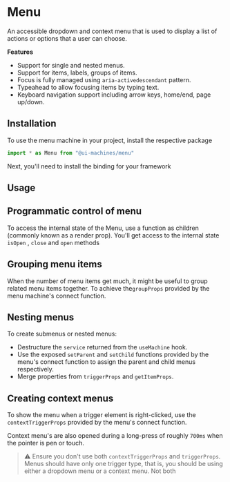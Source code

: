 # Menu

An accessible dropdown and context menu that is used to display a list of
actions or options that a user can choose.

**Features**

- Support for single and nested menus.
- Support for items, labels, groups of items.
- Focus is fully managed using `aria-activedescendant` pattern.
- Typeahead to allow focusing items by typing text.
- Keyboard navigation support including arrow keys, home/end, page up/down.

## Installation

To use the menu machine in your project, install the respective package

<InstallSnippet package="@ui-machines/menu" />

```jsx
import * as Menu from "@ui-machines/menu"
```

Next, you'll need to install the binding for your framework

<CodeSnippet id="menu/installation.mdx" />

## Usage

<CodeSnippet id="menu/usage.mdx" />

## Programmatic control of menu

To access the internal state of the Menu, use a function as children (commonly
known as a render prop). You'll get access to the internal state `isOpen` ,
`close` and `open` methods

<CodeSnippet id="menu/programmatic-control.mdx" />

## Grouping menu items

When the number of menu items get much, it might be useful to group related menu
items together. To achieve the`groupProps` provided by the menu machine's
connect function.

<CodeSnippet id="menu/grouping-items.mdx" />

## Nesting menus

To create submenus or nested menus:

- Destructure the `service` returned from the `useMachine` hook.
- Use the exposed `setParent` and `setChild` functions provided by the menu's
  connect function to assign the parent and child menus respectively.
- Merge properties from `triggerProps` and `getItemProps`.

<CodeSnippet id="menu/nested-menus.mdx" />

## Creating context menus

To show the menu when a trigger element is right-clicked, use the
`contextTriggerProps` provided by the menu's connect function.

Context menu's are also opened during a long-press of roughly `700ms` when the
pointer is pen or touch.

<CodeSnippet id="menu/context-menus.mdx" />

> ⚠️ Ensure you don't use both `contextTriggerProps` and `triggerProps`. Menus
> should have only one trigger type, that is, you should be using either a
> dropdown menu or a context menu. Not both
